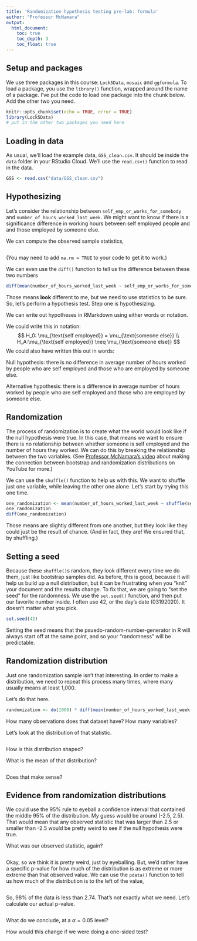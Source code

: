 ```yaml
---
title: 'Randomization hypothesis testing pre-lab: formula'
author: "Professor McNamara"
output:
  html_document:
    toc: true
    toc_depth: 3
    toc_float: true
---
```


## Setup and packages

We use three packages in this course: `Lock5Data`, `mosaic` and `ggformula`. To load a package, you use the `library()` function, wrapped around the name of a package. I've put the code to load one package into the chunk below. Add the other two you need. 

```r
knitr::opts_chunk$set(echo = TRUE, error = TRUE)
library(Lock5Data)
# put in the other two packages you need here
```


## Loading in data

As usual, we'll load the example data, `GSS_clean.csv`. It should be inside the `data` folder in your RStudio Cloud. We'll use the `read.csv()` function to read in the data. 

```r
GSS <- read.csv("data/GSS_clean.csv")
```

## Hypothesizing

Let's consider the relationship between `self_emp_or_works_for_somebody` and `number_of_hours_worked_last_week`. We might want to know if there is a significance difference in working hours between self employed people and and those employed by someone else.

We can compute the observed sample statistics,

```r

```

(You may need to add `na.rm = TRUE` to your code to get it to work.)

We can even use the `diff()` function to tell us the difference between these two numbers
```r
diff(mean(number_of_hours_worked_last_week ~ self_emp_or_works_for_somebody, data = GSS, na.rm = TRUE))
```

Those means **look** different to me, but we need to use statistics to be sure. So, let's perform a hypothesis test. Step one is hypothesizing. 

We can write out hypotheses in RMarkdown using either words or notation. 

We could write this in notation:
$$
H_0: \mu_{\text{self employed}} = \mu_{\text{someone else}} \\
H_A:\mu_{\text{self employed}} \neq \mu_{\text{someone else}}
$$
We could also have written this out in words:

Null hypothesis: there is no difference in average number of hours worked by people who are self employed and those who are employed by someone else.

Alternative hypothesis: there is a difference in average number of hours worked by people who are self employed and those who are employed by someone else.

## Randomization

The process of randomization is to create what the world would look like if the null hypothesis were true. In this case, that means we want to ensure there is no relationship between whether someone is self employed and the number of hours they worked. We can do this by breaking the relationship between the two variables. (See [Professor McNamara's video](https://youtu.be/12pQmmLMtTs) about making the connection between bootstrap and randomization distributions on YouTube for more.)

We can use the `shuffle()` function to help us with this. We want to shuffle just one variable, while leaving the other one alone. Let's start by trying this one time.

```r
one_randomization <- mean(number_of_hours_worked_last_week ~ shuffle(self_emp_or_works_for_somebody), data = GSS, na.rm = TRUE)
one_randomization
diff(one_randomization)
```

Those means are slightly different from one another, but they look like they could just be the result of chance. (And in fact, they are! We ensured that, by shuffling.)

## Setting a seed

Because these `shuffle()`s random, they look different every time we do them, just like bootstrap samples did. As before, this is good, because it will help us build up a null distribution, but it can be frustrating when you "knit" your document and the results change. To fix that, we are going to "set the seed" for the randomness. We use the `set.seed()` function, and then put our favorite number inside. I often use 42, or the day's date (03192020). It doesn't matter what you pick. 

```r
set.seed(42)
```

Setting the seed means that the psuedo-random-number-generator in R will always start off at the same point, and so your "randomness" will be predictable. 

## Randomization distribution

Just one randomization sample isn't that interesting. In order to make a distribution, we need to repeat this process many times, where many usually means at least 1,000.  

Let's do that here.

```r
randomization <- do(1000) * diff(mean(number_of_hours_worked_last_week ~ shuffle(self_emp_or_works_for_somebody), data = GSS, na.rm = TRUE))
```

How many observations does that dataset have? How many variables? 




Let's look at the distribution of that statistic. 
```r

```

How is this distribution shaped?

What is the mean of that distribution?

```r

```

Does that make sense?




## Evidence from randomization distributions

We could use the 95\% rule to eyeball a confidence interval that contained the middle 95\% of the distribution. My guess would be around (-2.5, 2.5). That would mean that any observed statistic that was larger than 2.5 or smaller than -2.5 would be pretty weird to see if the null hypothesis were true. 

What was our observed statistic, again?

```r

```

Okay, so we think it is pretty weird, just by eyeballing. But, we'd rather have a specific p-value for how much of the distribution is as extreme or more extreme than that observed value. We can use the `pdata()` function to tell us how much of the distribution is to the left of the value,

```r

```

So, 98\% of the data is less than 2.74. That's not exactly what we need. Let's calculate our actual p-value.

```r

```

What do we conclude, at a $\alpha=0.05$ level?


How would this change if we were doing a one-sided test?






